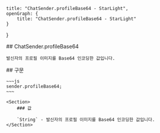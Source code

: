     title: "ChatSender.profileBase64 - StarLight",
    openGraph: {
        title: "ChatSender.profileBase64 - StarLight"
    }
}

<Section>
    ## ChatSender.profileBase64

    발신자의 프로필 이미지를 Base64 인코딩한 값입니다.
</Section>
<Section>
    ## 구문

    ~~~js
    sender.profileBase64;
    ~~~

    <Section>
        ### 값

        `String` - 발신자의 프로필 이미지를 Base64 인코딩한 값입니다.
    </Section>
</Section>